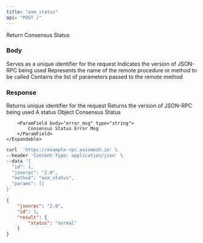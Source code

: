 ```yaml
---
title: "axm_status"
api: "POST /"
---
```


Return Consensus Status

### Body

<ParamField body="id" type="number" placeholder="1">
  Serves as a unique identifier for the request
  
</ParamField>

<ParamField body="jsonrpc" type="string" placeholder="2.0">
  Indicates the version of JSON-RPC being used
</ParamField>

<ParamField body="method" type="string" placeholder="eth_chainId">
  Represents the name of the remote procedure or method to be called
</ParamField>

<ParamField body="params" type="array">
  Contains the list of parameters passed to the remote method
</ParamField>

### Response

<ResponseField name="id" type="number">
  Returns unique identifier for the request 
</ResponseField>

<ResponseField name="jsonrpc" type="string">
  Returns the version of JSON-RPC being used
</ResponseField>


<ResponseField name="status" type="object">
    A status Object
    <Expandable title="status object">
        <ParamField body="status" type="string">
            Consensus Status
        </ParamField>

        <ParamField body="error_msg" type="string">
            Consensus Status Error Msg
        </ParamField>
    </Expandable>
</ResponseField>



<RequestExample>

```bash Example Request
curl  'https://example-rpc.axiomesh.io' \
--header 'Content-Type: application/json' \
--data '{
  "id": 1,
  "jsonrpc": "2.0",
  "method": "axm_status",
  "params": []
}'
```

</RequestExample>


<ResponseExample>

```json Response
{
    "jsonrpc": "2.0",
    "id": 1,
    "result": {
        "status": "normal"
    }
}
```

</ResponseExample>





